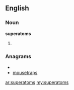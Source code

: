 ==English==

===Noun===
'''superatoms'''

# {{plural of|superatom}}

===Anagrams===
* {{alphagram|aemoprsstu}}
* [[mousetraps#English|mousetraps]]

[[ar:superatoms]]
[[my:superatoms]]